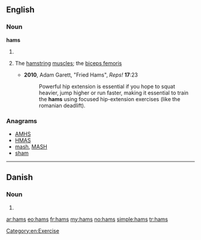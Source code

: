 ==English==

===Noun===
'''hams'''

# {{plural of|[[ham]]}}
# {{exercise|slang}} The [[hamstring]] [[muscle]]s; the [[biceps femoris]]
#* '''2010''', Adam Garett, "Fried Hams", ''Reps!'' '''17''':23
#*: Powerful hip extension is essential if you hope to squat heavier, jump higher or run faster, making it essential to train the '''hams''' using focused hip-extension exercises (like the romanian deadlift).

===Anagrams===
* [[AMHS#English|AMHS]]
* [[HMAS#English|HMAS]]
* [[mash#English|mash]], [[MASH#English|MASH]]
* [[sham#English|sham]]

[[Category:en:Exercise]]

----

==Danish==

===Noun===
{{head|da|noun form|g=c}}

# {{form of|genitive singular indefinite|ham|lang=da}}

[[ar:hams]]
[[eo:hams]]
[[fr:hams]]
[[my:hams]]
[[no:hams]]
[[simple:hams]]
[[tr:hams]]
